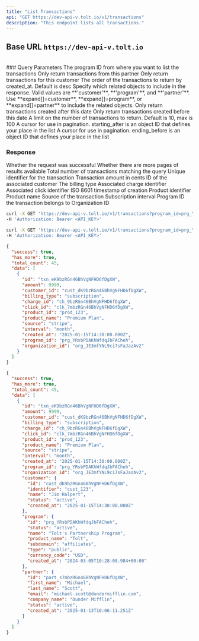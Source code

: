 ```yaml
---
title: "List Transactions"
api: "GET https://dev-api-v.tolt.io/v1/transactions"
description: "This endpoint lists all transactions."
---
```


## Base URL `https://dev-api-v.tolt.io`

<br />
### Query Parameters

<ParamField body="program_id*" type="string">
  The program ID from where you want to list the transactions
</ParamField>

<ParamField body="partner_id" type="string - optional">
  Only return transactions from this partner
</ParamField>

<ParamField body="customer_id" type="string - optional">
  Only return transactions for this customer
</ParamField>

<ParamField body="order" type="asc | desc - optional">
  The order of the transactions to return by created_at. Default is desc
</ParamField>

<ParamField body="expand" type="array - optional">
  Specify which related objects to include in the response. Valid values are
  **'customer'**, **'program'**, and **'partner'**. Use **expand[]=customer**,
  **expand[]=program**, or **expand[]=partner** to include the related objects.
</ParamField>

<ParamField body="created_gte" type="string - optional">
  Only return transactions created after this date
</ParamField>

<ParamField body="created_lte" type="string - optional">
  Only return transactions created before this date
</ParamField>

<ParamField body="limit" type="string - optional">
  A limit on the number of transactions to return. Default is 10, max is 100
</ParamField>

<ParamField body="starting_after" type="string - optional">
  A cursor for use in pagination. starting_after is an object ID that defines
  your place in the list
</ParamField>

<ParamField body="ending_before" type="string - optional">
  A cursor for use in pagination. ending_before is an object ID that defines
  your place in the list
</ParamField>

### Response

<ResponseField name="success" type="boolean">
  Whether the request was successful
</ResponseField>

<ResponseField name="has_more" type="boolean">
  Whether there are more pages of results available
</ResponseField>

<ResponseField name="total_count" type="integer">
  Total number of transactions matching the query
</ResponseField>

<ResponseField name="data" type="array[Object]">
  <Expandable title="properties" defaultOpen={false}>
    <ResponseField name="id" type="string">
      Unique identifier for the transaction
    </ResponseField>
    <ResponseField name="amount" type="number">
      Transaction amount in cents
    </ResponseField>
    <ResponseField name="customer_id" type="string">
      ID of the associated customer
    </ResponseField>
    <ResponseField name="billing_type" type="string">
      The billing type
    </ResponseField>
    <ResponseField name="charge_id" type="string">
      Associated charge identifier
    </ResponseField>
    <ResponseField name="click_id" type="string">
      Associated click identifier
    </ResponseField>
    <ResponseField name="created_at" type="string">
      ISO 8601 timestamp of creation
    </ResponseField>
    <ResponseField name="product_id" type="string">
      Product identifier
    </ResponseField>
    <ResponseField name="product_name" type="string">
      Product name
    </ResponseField>
    <ResponseField name="source" type="string">
      Source of the transaction
    </ResponseField>
    <ResponseField name="interval" type="string">
      Subscription interval
    </ResponseField>
    <ResponseField name="program_id" type="string">
      Program ID the transaction belongs to
    </ResponseField>
    <ResponseField name="organization_id" type="string">
      Organization ID
    </ResponseField>
  </Expandable>
</ResponseField>

<RequestExample>

```bash cURL
curl -X GET 'https://dev-api-v.tolt.io/v1/transactions?program_id=prg_YRsbPDAKhWfdqJbFACheh' \
-H 'Authorization: Bearer <API_KEY>'
```

```bash With Expand
curl -X GET 'https://dev-api-v.tolt.io/v1/transactions?program_id=prg_YRsbPDAKhWfdqJbFACheh&expand[]=customer&expand[]=program&expand[]=partner' \
-H 'Authorization: Bearer <API_KEY>'
```

</RequestExample>

<ResponseExample>

```json Response
{
  "success": true,
  "has_more": true,
  "total_count": 45,
  "data": [
    {
      "id": "txn_eK9bzRGn46BhVgNFHD6fDgXW",
      "amount": 9999,
      "customer_id": "cust_dK9bzRGn46BhVgNFHD6fDgXW",
      "billing_type": "subscription",
      "charge_id": "ch_9bzRGn46BhVgNFHD6fDgXW",
      "click_id": "clk_7mbzRGn46BhVgNFHD6fDgXW",
      "product_id": "prod_123",
      "product_name": "Premium Plan",
      "source": "stripe",
      "interval": "month",
      "created_at": "2025-01-15T14:30:00.000Z",
      "program_id": "prg_YRsbPDAKhWfdqJbFACheh",
      "organization_id": "org_JE3mfYNL9ci7sFaJazAv2"
    }
  ]
}
```

```json Expand Response
{
  "success": true,
  "has_more": true,
  "total_count": 45,
  "data": [
    {
      "id": "txn_eK9bzRGn46BhVgNFHD6fDgXW",
      "amount": 9999,
      "customer_id": "cust_dK9bzRGn46BhVgNFHD6fDgXW",
      "billing_type": "subscription",
      "charge_id": "ch_9bzRGn46BhVgNFHD6fDgXW",
      "click_id": "clk_7mbzRGn46BhVgNFHD6fDgXW",
      "product_id": "prod_123",
      "product_name": "Premium Plan",
      "source": "stripe",
      "interval": "month",
      "created_at": "2025-01-15T14:30:00.000Z",
      "program_id": "prg_YRsbPDAKhWfdqJbFACheh",
      "organization_id": "org_JE3mfYNL9ci7sFaJazAv2",
      "customer": {
        "id": "cust_dK9bzRGn46BhVgNFHD6fDgXW",
        "identifier": "cust_123",
        "name": "Jim Halpert",
        "status": "active",
        "created_at": "2025-01-15T14:30:00.000Z"
      },
      "program": {
        "id": "prg_YRsbPDAKhWfdqJbFACheh",
        "status": "active",
        "name": "Tolt's Partnership Program",
        "product_name": "Tolt",
        "subdomain": "affiliates",
        "type": "public",
        "currency_code": "USD",
        "created_at": "2024-03-05T10:28:08.984+00:00"
      },
      "partner": {
        "id": "part_s7mbzRGn46BhVgNFHD6fDgXW",
        "first_name": "Michael",
        "last_name": "Scott",
        "email": "michael.scott@dundermifflin.com",
        "company_name": "Dunder Mifflin",
        "status": "active",
        "created_at": "2025-01-13T10:06:11.251Z"
      }
    }
  ]
}
```

</ResponseExample>
